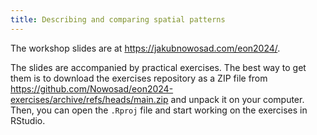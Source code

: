 ```yaml
---
title: Describing and comparing spatial patterns
---
```


The workshop slides are at <https://jakubnowosad.com/eon2024/>.

The slides are accompanied by practical exercises.
The best way to get them is to download the exercises repository as a ZIP file from <https://github.com/Nowosad/eon2024-exercises/archive/refs/heads/main.zip> and unpack it on your computer.
Then, you can open the `.Rproj` file and start working on the exercises in RStudio.

